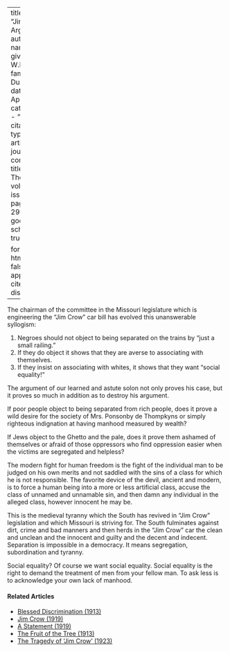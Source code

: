 
---
title: 'The "Jim Crow" Argument'
author:
  - name:
      given: W.E.B.
      family: Du Bois
date: Apr. 1913
categories: 
  - ""
citation: 
  type: article-journal
  container-title: The Crisis
  volume: 5
  issue: 6
  page: 291-292
google-scholar: true

format:
  html:
    toc: false
    appendix-cite-as: display
---



The chairman of the committee in the Missouri legislature which is
engineering the "Jim Crow" car bill has
evolved this unanswerable syllogism:

1.  Negroes should not object to being separated on the trains by "just a small railing."
2.  If they do object it shows that they are averse to associating with themselves.
3.  If they insist on associating with whites, it shows that they want
    "social equality!"

The argument of our learned and astute solon not only proves his case,
but it proves so much in addition as to destroy his argument.

If poor people object to being separated from rich people, does it prove
a wild desire for the society of Mrs. Ponsonby de Thompkyns or simply
righteous indignation at having manhood measured by wealth?

If Jews object to the Ghetto and the pale, does it prove them ashamed of
themselves or afraid of those oppressors who find oppression easier when
the victims are segregated and helpless?

The modern fight for human freedom is the fight of the individual man to
be judged on his own merits and not saddled with the sins of a class for
which he is not responsible. The favorite device of the devil, ancient
and modern, is to force a human being into a more or less artificial
class, accuse the class of unnamed and unnamable sin, and then damn any
individual in the alleged class, however innocent he may be.

This is the medieval tyranny which the South has revived in "Jim Crow"
legislation and which Missouri is striving for. The South fulminates
against dirt, crime and bad manners and then herds in the "Jim Crow" car
the clean and unclean and the innocent and guilty and
the decent and indecent. Separation is impossible in a democracy. It
means segregation, subordination and tyranny.

Social equality? Of course we want social equality. Social equality is
the right to demand the treatment of men from your fellow man. To ask
less is to acknowledge your own lack of manhood.

<!-- Similar articles start here -->
<div  class="clear-wrap"></div>

#### Related Articles

* [Blessed Discrimination (1913)](/Volumes/05/04/blesseddiscrimination.html)
* [Jim Crow (1919)](/Volumes/17/03/jim_crow.html)
* [A Statement (1919)](/Volumes/19/01/statement.html)
* [The Fruit of the Tree (1913)](/Volumes/06/05/fruit_of_tree.html)
* [The Tragedy of 'Jim Crow' (1923)](/Volumes/26/04/tradgedy_of_jim_crow.html)

<!-- Similar articles end here -->